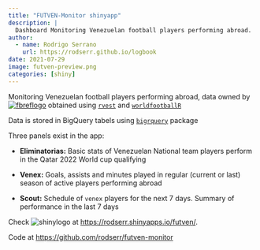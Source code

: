 ```yaml
---
title: "FUTVEN-Monitor shinyapp"
description: |
  Dashboard Monitoring Venezuelan football players performing abroad.
author:
  - name: Rodrigo Serrano
    url: https://rodserr.github.io/logbook
date: 2021-07-29
image: futven-preview.png
categories: [shiny]
---
```


Monitoring Venezuelan football players performing abroad, data owned by [![fbreflogo](fbref-logo-transparent.png?display=inline-block)](https://fbref.com/en/) obtained using [`rvest`](https://github.com/tidyverse/rvest) and [`worldfootballR`](https://github.com/JaseZiv/worldfootballR)

Data is stored in BigQuery tabels using [`bigrquery`](https://github.com/r-dbi/bigrquery) package

Three panels exist in the app:

- **Eliminatorias:** Basic stats of Venezuelan National team players perform in the Qatar 2022 World cup qualifying 

- **Venex:** Goals, assists and minutes played in regular (current or last) season of active players performing abroad

- **Scout:** Schedule of `venex` players for the next 7 days. Summary of performance in the last 7 days


Check ![shinylogo](shiny-logo-transparent.png?display=inline-block)  at <https://rodserr.shinyapps.io/futven/>.

Code at <https://github.com/rodserr/futven-monitor>

